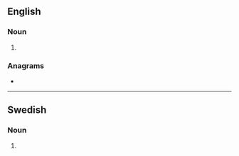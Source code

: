 ==English==

===Noun===
{{head|en|noun plural form}}

# {{plural of|stater|lang=en}}

===Anagrams===
* {{l|en|tasters}}

----

==Swedish==

===Noun===
{{head|sv|noun form}}

# {{sv-noun-form-indef-gen-pl|stat}}